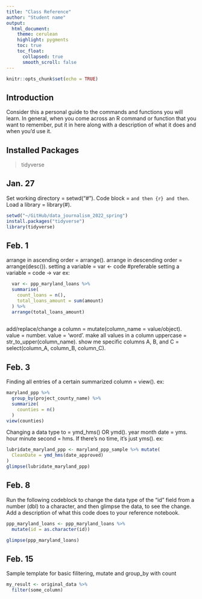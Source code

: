 ```yaml
---
title: "Class Reference"
author: "Student name"
output:
  html_document:
    theme: cerulean
    highlight: pygments
    toc: true
    toc_float:
      collapsed: true
      smooth_scroll: false
---
```


```r
knitr::opts_chunk$set(echo = TRUE)
```

## Introduction

Consider this a personal guide to the commands and functions you will learn. In general, when you come across an R command or function that you want to remember, put it in here along with a description of what it does and when you'd use it.

## Installed Packages

>tidyverse

## Jan. 27

Set working directory = setwd("#").
Code block = ``` and then {r} and then ```.
Load a library = library(#).

```r
setwd("~/GitHub/data_journalism_2022_spring")
install.packages("tidyverse")
library(tidyverse)
```

## Feb. 1

arrange in ascending order = arrange().
arrange in descending order = arrange(desc()).
setting a variable = var <- code #preferable
setting a variable = code -> var 
  ex:
  
```r
  var <- ppp_maryland_loans %>%
  summarise(
    count_loans = n(),
    total_loans_amount = sum(amount)
  ) %>%
  arrange(total_loans_amount)
  
```

add/replace/change a column = mutate(column_name = value/object).
value = number.
value = 'word'.
make all values in a column uppercase = str_to_upper(column_name).
show me specific columns A, B, and C = select(column_A, column_B, column_C).

## Feb. 3

Finding all entries of a certain summarized column = view().
  ex:

```r
maryland_ppp %>%
  group_by(project_county_name) %>%
  summarize(
    counties = n()
  )
view(counties)

```

Changing a data type to <date> = ymd_hms() OR ymd().
  year month date = yms.
  hour minute second = hms.
  If there's no time, it's just yms().
  ex:
  
```r
lubridate_maryland_ppp <- maryland_ppp_sample %>% mutate(
  CleanDate = ymd_hms(date_approved)
)
glimpse(lubridate_maryland_ppp)

```

## Feb. 8

Run the following codeblock to change the data type of the "id" field from a number (dbl) to a character, and then glimpse the data, to see the change. Add a description of what this code does to your reference notebook.     

```r
ppp_maryland_loans <- ppp_maryland_loans %>%
  mutate(id = as.character(id))

glimpse(ppp_maryland_loans)
```

## Feb. 15

Sample template for basic filitering, mutate and group_by with count

```r

my_result <- original_data %>% 
  filter(some_column)

```
